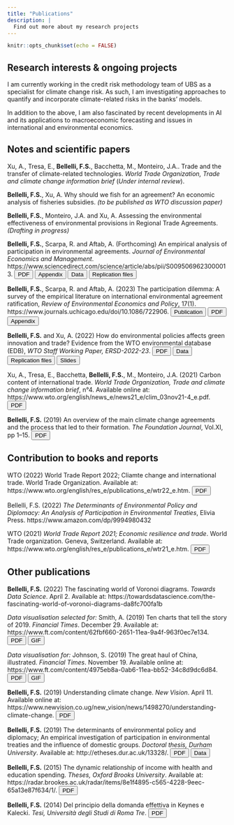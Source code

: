 ```yaml
---
title: "Publications"
description: |
  Find out more about my research projects
---
```



```r
knitr::opts_chunk$set(echo = FALSE)
```

## Research interests & ongoing projects

I am currently working in the credit risk methodology team of UBS as a specialist for climate change risk. As such, I am investigating approaches to quantify and incorporate climate-related risks in the banks' models. 

In addition to the above, I am also fascinated by recent developments in AI and its applications to macroeconomic forecasting and issues in international and environmental economics.



## Notes and scientific papers

Xu, A., Tresa, E., **Bellelli, F.S.**, Bacchetta, M., Monteiro, J.A.. Trade and the transfer of climate-related technologies. *World Trade Organization, Trade and climate change information brief* (*Under internal review*).


**Bellelli, F.S.**, Xu, A. Why should we fish for an agreement? An economic analysis of fisheries subsidies. *(to be published as WTO discussion paper)*

**Bellelli, F.S.**, Monteiro, J.A. and Xu, A. Assessing the environmental effectiveness of environmental provisions in Regional Trade Agreements. *(Drafting in progress)*


**Bellelli, F.S.**, Scarpa, R. and Aftab, A. (Forthcoming) An empirical analysis of participation in environmental agreements. *Journal of Environmental Economics and Management*. https://www.sciencedirect.com/science/article/abs/pii/S0095069623000013.
<a href="papers/Ratification_paper.pdf"><button>PDF</button></a>
<a href="papers/ratification paper appendix.zip"><button>Appendix</button></a>
<a href="ratification-data.html"><button>Data</button></a>
<a href="https://drive.google.com/file/d/1b_4h66745Hk7M_SR5JPXaB8ViJ-GMRRH/view?usp=sharing"><button>Replication files</button></a>

**Bellelli, F.S.**, Scarpa, R. and Aftab, A. (2023) The participation dilemma: A survey of the empirical literature on international environmental agreement ratification, *Review of Environmental Economics and Policy*, 17(1). https://www.journals.uchicago.edu/doi/10.1086/722906.
<a href="https://www.journals.uchicago.edu/doi/10.1086/722906"><button>Publication</button></a>
<a href="papers/Survey_of_empirical_ratification_literature.pdf"><button>PDF</button></a>
<a href="papers/Survey_of_empirical_ratification_literature_appendix.pdf"><button>Appendix</button></a>

**Bellelli, F.S.** and Xu, A. (2022) How do environmental policies affects green innovation and trade? Evidence from the WTO environmental database (EDB), *WTO Staff Working Paper, ERSD-2022-23*.
<a href="https://www.wto.org/english/res_e/reser_e/ersd202203_e.pdf"><button>PDF</button></a>
<a href="EDB-data.html"><button>Data</button></a>
<a href="https://drive.google.com/file/d/1sbHv8yDAyec4_CG1PPOh_RNbqLRqPNZb/view?usp=sharing"><button>Replication files</button></a>
<a href="papers/slides EAERE - Francesco Bellelli.pdf"><button>Slides</button></a>

Xu, A.,  Tresa, E., Bacchetta, **Bellelli, F.S.**, M., Monteiro, J.A. (2021) Carbon content of international trade. *World Trade Organization, Trade and climate change information brief*, n°4. Available online at: https://www.wto.org/english/news_e/news21_e/clim_03nov21-4_e.pdf. <a href="papers/WTO note trade carbon content.pdf"><button>PDF</button></a>


**Bellelli, F.S.** (2019) An overview of the main climate change agreements and the process that led to their formation. *The Foundation Journal*, Vol.XI, pp 1–15.
<a href="papers/articolo foundation published.pdf"><button>PDF</button></a>




## Contribution to books and reports

WTO (2022) World Trade Report 2022; Cliamte change and international trade. World Trade Organization. Available at: https://www.wto.org/english/res_e/publications_e/wtr22_e.htm. 
<a href="https://www.wto.org/english/res_e/booksp_e/wtr22_e/wtr22_e.pdf"><button>PDF</button></a>

Bellelli, F.S. (2022) *The Determinants of Environmental Policy and Diplomacy: An Analysis of Participation in Environmental Treaties*, Elivia Press. https://www.amazon.com/dp/9994980432

WTO (2021) *World Trade Report 2021; Economic resilience and trade*. World Trade organization. Geneva, Switzerland. Available at: https://www.wto.org/english/res_e/publications_e/wtr21_e.htm.
<a href="https://www.wto.org/english/res_e/booksp_e/wtr21_e/00_wtr21_e.pdf"><button>PDF</button></a>

<!-- Pictet (2020)  *Horizon 2020: Long-term investing in a world marked by pandemic*. Pictet WM, AA\&MR. Geneva, Switzerland. -->


## Other publications

**Bellelli, F.S.** (2022) The fascinating world of Voronoi diagrams. *Towards Data Science*. April 2. Available at: https://towardsdatascience.com/the-fascinating-world-of-voronoi-diagrams-da8fc700fa1b

*Data visualisation selected for:* Smith, A. (2019) Ten charts that tell the story of 2019. *Financial Times*. December 29. Available at: https://www.ft.com/content/62fbf660-2651-11ea-9a4f-963f0ec7e134.
<a href="papers/The great haul of China.pdf"><button>PDF</button></a>
<a href="papers/map pictet.gif"><button>GIF</button></a>

*Data visualisation for:* Johnson, S. (2019) The great haul of China, illustrated. *Financial Times*. November 19. Available online at: https://www.ft.com/content/4975eb8a-0ab6-11ea-bb52-34c8d9dc6d84.
<a href="papers/Ten charts that tell the story of 2019.pdf"><button>PDF</button></a>
<a href="papers/map pictet.gif"><button>GIF</button></a>


**Bellelli, F.S.** (2019) Understanding climate change. *New Vision*. April 11. Available online at: https://www.newvision.co.ug/new_vision/news/1498270/understanding-climate-change.
<a href="papers/climate change article new vision.pdf"><button>PDF</button></a>

**Bellelli, F.S.** (2019) The determinants of environmental policy and diplomacy; An empirical investigation of participation in environmental treaties and the influence of domestic groups. *Doctoral thesis, Durham University*. Available at: http://etheses.dur.ac.uk/13328/. 
<a href="papers/PhD thesis - Francesco S Bellelli.pdf"><button>PDF</button></a>
<a href="ratification-data.html"><button>Data</button></a>

**Bellelli, F.S.** (2015) The dynamic relationship of income with health and education spending. *Theses, Oxford Brooks University*. Available at: https://radar.brookes.ac.uk/radar/items/8e1f4895-c565-4228-9eec-65a13e87f634/1/.
<a href="papers/Tesi di laurea magistrale.pdf"><button>PDF</button></a>

**Bellelli, F.S.** (2014) Del principio della domanda effettiva in Keynes e Kalecki. *Tesi, Università degli Studi di Roma Tre*. 
<a href="papers/Tesi di laurea triennale.pdf"><button>PDF</button></a>


